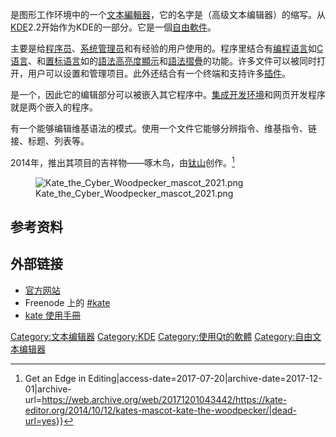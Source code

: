 {{NoteTA|G1=IT}}
{{Infobox Software
| name = Kate
| logo = Sc-apps-kate-editor.svg
| screenshot = Kate 21.12.0 screenshot.png
| screenshot size = 200px
| caption = Kate in [[KDE_Plasma_5|KDE Plasma 5]]
| developer = [[KDE|KDE]]
| latest release version = 21.12.0
| latest release date = {{release date and age|2021|12|02}}
| programming language = [[C++|C++]]
| platform = [[Unix-like|Unix-like]]、MAC OS X、Windows
| genre = [[文本編輯器|文本編輯器]]
| license = [[LGPL|LGPL]]/[[GPL|GPL]]
| website = {{URL|https://kate-editor.org/}}
}}
'''{{lang|en|Kate}}'''是{{lang|en|[[KDE|KDE]]}}图形工作环境中的一个[[文本編輯器|文本編輯器]]，它的名字是{{lang|en|'''K'''DE '''A'''dvanced '''T'''ext '''E'''ditor}}（{{lang|en|KDE}}高级文本编辑器）的缩写。从[[KDE|KDE]]2.2开始作为KDE的一部分。它是一個[[自由軟件|自由軟件]]。

{{lang|en|Kate}}主要是给[[程序员|程序员]]、[[系统管理员|系统管理员]]和有经验的用户使用的。程序里结合有[[编程语言|编程语言]]如[[C语言|C语言]]、{{lang|en|[[C++|C++]]}}和[[置标语言|置标语言]]如{{lang|en|[[HTML|HTML]]}}的[[語法高亮度顯示|語法高亮度顯示]]和[[語法摺疊|語法摺疊]]的功能。许多文件可以被同时打开，用户可以设置和管理项目。此外{{lang|en|Kate}}还结合有一个终端和支持许多[[插件|插件]]。

{{lang|en|Kate}}是一个{{lang|en|[[KPart|KPart]]}}，因此它的编辑部分可以被嵌入其它{{lang|en|KDE}}程序中。[[集成开发环境|集成开发环境]]{{lang|en|[[KDevelop|KDevelop]]}}和网页开发程序{{lang|en|{{tsl|en|Quanta Plus|}}}}就是两个嵌入{{lang|en|Kate}}的程序。

{{lang|en|Kate}}有一个能够编辑维基语法的模式。使用一个{{lang|en|XML}}文件它能够分辨{{lang|en|HTML}}指令、维基指令、链接、标题、列表等。

2014年，{{lang|en|Kate}}推出其项目的吉祥物——啄木鸟{{lang|en|Kate}}，由[[钛山|钛山]]创作。<ref>{{Cite web|url=https://kate-editor.org/2014/10/12/kates-mascot-kate-the-woodpecker/|title=Kate’s Mascot: the Woodpecker|date=2014-10-12|website=Kate {{!}} Get an Edge in Editing|access-date=2017-07-20|archive-date=2017-12-01|archive-url=https://web.archive.org/web/20171201043442/https://kate-editor.org/2014/10/12/kates-mascot-kate-the-woodpecker/|dead-url=yes}}</ref>

[[File:Kate_the_Cyber_Woodpecker_mascot_2021.png|thumb]]

== 参考资料 ==
{{reflist}}

== 外部链接 ==
* [https://web.archive.org/web/20080912063944/http://www.kate-editor.org/ 官方网站] 
*Freenode 上的 [irc://irc.freenode.net/kate #kate]
*[http://docs.kde.org/stable/en/kdesdk/kate/index.html kate 使用手冊] {{Wayback|url=http://docs.kde.org/stable/en/kdesdk/kate/index.html |date=20110608111951 }}

{{KDE}}

[[Category:文本编辑器|Category:文本编辑器]]
[[Category:KDE|Category:KDE]]
[[Category:使用Qt的軟體|Category:使用Qt的軟體]]
[[Category:自由文本编辑器|Category:自由文本编辑器]]